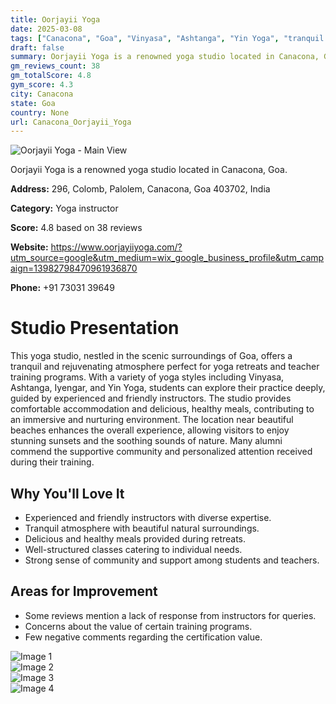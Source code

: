 ```yaml
---
title: Oorjayii Yoga
date: 2025-03-08
tags: ["Canacona", "Goa", "Vinyasa", "Ashtanga", "Yin Yoga", "tranquil atmosphere", "community", "Canacona"]  
draft: false
summary: Oorjayii Yoga is a renowned yoga studio located in Canacona, Goa.
gm_reviews_count: 38
gm_totalScore: 4.8
gym_score: 4.3
city: Canacona
state: Goa
country: None
url: Canacona_Oorjayii_Yoga
---
```


<div className="aspect-[16/9] relative my-8">
  <img 
    src="https://lh5.googleusercontent.com/p/AF1QipPdHzcv5qFkxmwldMWiItC_EgV6dG5hROtL7D0w=w1920-h1080-k-no"
    alt="Oorjayii Yoga - Main View"
    className="object-cover absolute inset-0 w-full h-full rounded-lg"
  />
</div>

Oorjayii Yoga is a renowned yoga studio located in Canacona, Goa.

**Address:** 296, Colomb, Palolem, Canacona, Goa 403702, India

**Category:** Yoga instructor

**Score:** 4.8 based on 38 reviews

**Website:** https://www.oorjayiiyoga.com/?utm_source=google&utm_medium=wix_google_business_profile&utm_campaign=13982798470961936870

**Phone:** +91 73031 39649

# Studio Presentation

This yoga studio, nestled in the scenic surroundings of Goa, offers a tranquil and rejuvenating atmosphere perfect for yoga retreats and teacher training programs. With a variety of yoga styles including Vinyasa, Ashtanga, Iyengar, and Yin Yoga, students can explore their practice deeply, guided by experienced and friendly instructors. The studio provides comfortable accommodation and delicious, healthy meals, contributing to an immersive and nurturing environment. The location near beautiful beaches enhances the overall experience, allowing visitors to enjoy stunning sunsets and the soothing sounds of nature. Many alumni commend the supportive community and personalized attention received during their training.

## Why You'll Love It

- Experienced and friendly instructors with diverse expertise.
- Tranquil atmosphere with beautiful natural surroundings.
- Delicious and healthy meals provided during retreats.
- Well-structured classes catering to individual needs.
- Strong sense of community and support among students and teachers.

## Areas for Improvement

- Some reviews mention a lack of response from instructors for queries.
- Concerns about the value of certain training programs.
- Few negative comments regarding the certification value.

<div className="grid grid-cols-1 xl:grid-cols-2 gap-4 my-8">
<div className="aspect-[4/3] relative"><img src="https://lh5.googleusercontent.com/p/AF1QipN1UafKJUeExkLaQ-4ovWv_X4zl-TFE_7KK8m-Z=w1920-h1080-k-no" alt="Image 1" className="object-cover absolute inset-0 w-full h-full rounded-lg" /></div>
<div className="aspect-[4/3] relative"><img src="https://lh5.googleusercontent.com/p/AF1QipMPZBIGjJaASeNcoT9Abe8NMe3xyVxWbYacbqCU=w1920-h1080-k-no" alt="Image 2" className="object-cover absolute inset-0 w-full h-full rounded-lg" /></div>
<div className="aspect-[4/3] relative"><img src="https://lh5.googleusercontent.com/p/AF1QipMnT97hXbDDNACwz0H6z_aJXaFr1n7U3xTQwpvg=w1920-h1080-k-no" alt="Image 3" className="object-cover absolute inset-0 w-full h-full rounded-lg" /></div>
<div className="aspect-[4/3] relative"><img src="https://lh5.googleusercontent.com/p/AF1QipOnli_Cih4Qo7ZzOVLiir4zjr88T4zg4fN6Tiwo=w1920-h1080-k-no" alt="Image 4" className="object-cover absolute inset-0 w-full h-full rounded-lg" /></div>
</div>